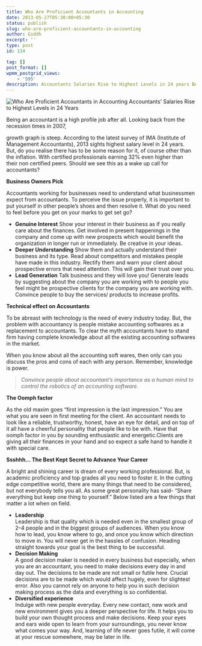 ```yaml
---
title: Who Are Proficient Accountants in Accounting
date: 2013-05-27T05:38:00+05:30
status: publish
slug: who-are-proficient-accountants-in-accounting
author: Giddh
excerpt: ''
type: post
id: 134

tag: []
post_format: []
wpmm_postgrid_views:
    - '595'
description: Accountants Salaries Rise to Highest Levels in 24 years Being an accountant is a high profile job after all.
---
```

<img class="wp-block-image size-large" src = "https://miro.medium.com/max/517/0*WoGXiogAp7I1L4bl.jpg" alt="Who Are Proficient Accountants in Accounting" /> Accountants’ Salaries Rise to Highest Levels in 24 Years

Being an accountant is a high profile job after all. Looking back from the recession times in 2007,

growth graph is steep. According to the latest survey of IMA (Institute of Management Accountants), 2013 sights highest salary level in 24 years. But, do you realise there has to be some reason for it, of course other than the inflation. With certified professionals earning 32% even higher than their non certified peers. Should we see this as a wake up call for accountants?

**Business Owners Pick**

Accountants working for businesses need to understand what businessmen expect from accountants. To perceive the issue properly, it is important to put yourself in other people’s shoes and then resolve it. What do you need to feel before you get on your marks to get set go?

- **Genuine Interest** Show your interest in their business as if you really care about the finances. Get involved in present happenings in the company and come up with new prospects which would benefit the organization in longer run or immediately. Be creative in your ideas.
- **Deeper Understanding** Show them and actually understand their business and its type. Read about competitors and mistakes people have made in this industry. Rectify them and warn your client about prospective errors that need attention. This will gain their trust over you.
- **Lead Generation** Talk business and they will love you! Generate leads by suggesting about the company you are working with to people you feel might be prospective clients for the company you are working with. Convince people to buy the services/ products to increase profits.

**Technical effect on Accountants**

To be abreast with technology is the need of every industry today. But, the problem with accountancy is people mistake accounting softwares as a replacement to accountants. To clear the myth accountants have to stand firm having complete knowledge about all the existing accounting softwares in the market.

When you know about all the accounting soft wares, then only can you discuss the pros and cons of each with any person. Remember, knowledge is power.

> *Convince people about accountant’s importance as a human mind to control the robotics of an accounting software.*

**The Oomph factor**

As the old maxim goes “first impression is the last impression.” You are what you are seen in first meeting for the client. An accountant needs to look like a reliable, trustworthy, honest, have an eye for detail, and on top of it all have a cheerful personality that people like to be with. Have that oomph factor in you by sounding enthusiastic and energetic.Clients are giving all their finances in your hand and so expect a safe hand to handle it with special care.

**Ssshhh… The Best Kept Secret to Advance Your Career**

A bright and shining career is dream of every working professional. But, is academic proficiency and top grades all you need to foster it. In the cutting edge competitive world, there are many things that need to be considered, but not everybody tells you all. As some great personality has said- “Share everything but keep one thing to yourself.” Below listed are a few things that matter a lot when on field.

- **Leadership**  
  Leadership is that quality which is needed even in the smallest group of 2–4 people and in the biggest groups of audiences. When you know how to lead, you know where to go, and once you know which direction to move in. You will never get in the hassles of confusion. Heading straight towards your goal is the best thing to be successful.
- **Decision Making**  
  A good decision maker is needed in every business but especially, when you are an accountant, you need to make decisions every day in and day out. The decisions to be made are not small or futile here. Crucial decisions are to be made which would affect hugely, even for slightest error. Also you cannot rely on anyone to help you in such decision making process as the data and everything is so confidential.
- **Diversified experience**  
  Indulge with new people everyday. Every new contact, new work and new environment gives you a deeper perspective for life. It helps you to build your own thought process and make decisions. Keep your eyes and ears wide open to learn from your surroundings, you never know what comes your way. And, learning of life never goes futile, it will come at your rescue somewhere, may be later in life.